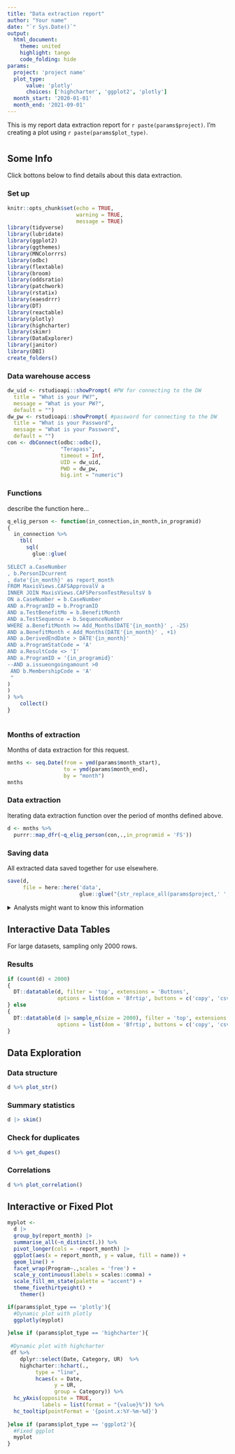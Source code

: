 ```yaml
---
title: "Data extraction report"
author: "Your name"
date: "`r Sys.Date()`"
output: 
  html_document:
    theme: united
    highlight: tango
    code_folding: hide
params:
  project: 'project name'
  plot_type: 
      value: 'plotly'
      choices: ['highcharter', 'ggplot2', 'plotly']
  month_start: '2020-01-01'
  month_end: '2021-09-01'
---
```


<!-- (using parameters in Rmarkdown; don't forget the r) -->
<!-- (This statement above all tabs) -->
This is my report data extraction report for `r paste(params$project)`. I'm creating a plot using `r paste(params$plot_type)`.  

<!-- (making tabs) -->
<!-- # header 1, all tabs need to be ## header 2 to nest -->

# {.tabset .tabset-pills}

## Some Info {.tabset .tabset-pills}

Click bottons below to find details about this data extraction.

### Set up

<!-- (here is an R code chunk; I've used some options to hide things) -->


```r
knitr::opts_chunk$set(echo = TRUE,
                      warning = TRUE,
                      message = TRUE)
library(tidyverse)
library(lubridate)
library(ggplot2)
library(ggthemes)
library(MNColorrrs)
library(odbc)
library(flextable)
library(broom)
library(oddsratio)
library(patchwork)
library(rstatix)
library(eaesdrrr)
library(DT)
library(reactable)
library(plotly)
library(highcharter)
library(skimr)
library(DataExplorer)
library(janitor)
library(DBI)
create_folders()
```

### Data warehouse access

```r
dw_uid <- rstudioapi::showPrompt( #PW for connecting to the DW
  title = "What is your PW?",
  message = "What is your PW?",
  default = "")
dw_pw <- rstudioapi::showPrompt( #password for connecting to the DW
  title = "What is your Password",
  message = "What is your Password",
  default = "")
con <- dbConnect(odbc::odbc(),
                 "Terapass",
                 timeout = Inf,
                 UID = dw_uid,
                 PWD = dw_pw,
                 big.int = "numeric")
```

### Functions

describe the function here...

```r
q_elig_person <- function(in_connection,in_month,in_programid)
{
  in_connection %>% 
    tbl(
      sql(
        glue::glue(
          "
SELECT a.CaseNumber
, b.PersonIDcurrent
, date'{in_month}' as report_month
FROM MaxisViews.CAFSApprovalV a 
INNER JOIN MaxisViews.CAFSPersonTestResultsV b
ON a.CaseNumber = b.CaseNumber
AND a.ProgramID = b.ProgramID
AND a.TestBenefitMo = b.BenefitMonth
AND a.TestSequence = b.SequenceNumber
WHERE a.BenefitMonth >= Add_Months(DATE'{in_month}' , -25) 
AND a.BenefitMonth < Add_Months(DATE'{in_month}' , +1)
AND a.DerivedEndDate > DATE'{in_month}' 
AND a.ProgramStatCode = 'A'
AND a.ResultCode <> 'I'
AND a.ProgramID = '{in_programid}' 
--AND a.issueongoingamount >0 
 AND b.MembershipCode = 'A' 
 "
)
)
) %>% 
    collect()
}
 
```


### Months of extraction

Months of data extraction for this request.

```r
mnths <- seq.Date(from = ymd(params$month_start),
                  to = ymd(params$month_end),
                  by = "month")
mnths
```


### Data extraction

Iterating data extraction function over the period of months defined above.

```r
d <- mnths %>% 
  purrr::map_dfr(~q_elig_person(con,.,in_programid = 'FS'))
```


### Saving data

All extracted data saved together for use elsewhere. 

```r
save(d,
     file = here::here('data',
                       glue::glue("{str_replace_all(params$project,' ','-')}-{today()}.RData")))
```


<!-- I can directly add HTML into my document -->
<details>
<summary> Analysts might want to know this information </summary>
```r
tribble(~DateType,~Date,
        "Eligibilty month start", params$month_start,
        "Eligibilty month end", params$month_end) %>% 
  DT::datatable(filter = 'top', extensions = 'Buttons', 
              options = list(dom = 'Bfrtip', buttons = c('copy', 'csv', 'excel')))
```
</details>

## Interactive Data Tables {.tabset .tabset-pills}
<!-- Try changing .tabset-pills to .tabset-dropdown -->

For large datasets, sampling only 2000 rows. 

### Results

```r
if (count(d) < 2000)
{
  DT::datatable(d, filter = 'top', extensions = 'Buttons', 
                options = list(dom = 'Bfrtip', buttons = c('copy', 'csv', 'excel')))
} else
{
  DT::datatable(d |> sample_n(size = 2000), filter = 'top', extensions = 'Buttons', 
                options = list(dom = 'Bfrtip', buttons = c('copy', 'csv', 'excel')))
}
```


## Data Exploration {.tabset .tabset-pills}
<!-- Try changing .tabset-pills to .tabset-dropdown -->

### Data structure

```r
d %>% plot_str()
```

### Summary statistics

```r
d |> skim()
```

### Check for duplicates

```r
d %>% get_dupes()
```

### Correlations

```r
d %>% plot_correlation()
```

## Interactive or Fixed Plot

<!-- (Note that the `echo = FALSE` parameter was added to the code chunk to prevent printing of the R code that generated the plot.) -->
```r

myplot <- 
  d |> 
  group_by(report_month) |> 
  summarise_all(~n_distinct(.)) %>% 
  pivot_longer(cols = -report_month) |> 
  ggplot(aes(x = report_month, y = value, fill = name)) + 
  geom_line() +
  facet_wrap(Program~.,scales = 'free') +
  scale_y_continuous(labels = scales::comma) +
  scale_fill_mn_state(palette = "accent") +
  theme_fivethirtyeight() +
    themer()

if(params$plot_type == 'plotly'){
  #Dynamic plot with plotly 
  ggplotly(myplot)
  
}else if (params$plot_type == 'highcharter'){
  
 #Dynamic plot with highcharter
 df %>% 
    dplyr::select(Date, Category, UR)  %>% 
    highcharter::hchart(., 
         type = "line", 
         hcaes(x = Date, 
               y = UR, 
               group = Category)) %>% 
  hc_yAxis(opposite = TRUE,
           labels = list(format = "{value}%")) %>% 
  hc_tooltip(pointFormat = '{point.x:%Y-%m-%d}')
  
}else if (params$plot_type == 'ggplot2'){
  #Fixed ggplot
  myplot
}

```
